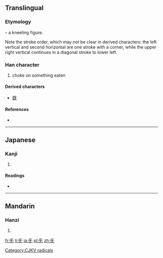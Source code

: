 ==Translingual==
{{stroke order|strokes=5}}
{{stroke order|type=animate}}

===Etymology===
{{liushu|p}} – a kneeling figure.

Note the stroke order, which may not be clear in derived characters: the left vertical and second horizontal are one stroke with a corner, while the upper right vertical continues in a diagonal stroke to lower left.

{{Han etyl}}

===Han character===
{{Han char|rn=71|rad=无|as=00|sn=4|four=1041<sub>0</sub>|canj=一女大山 (MVKU)}}

# choke on something eaten

====Derived characters====
* [[既]]

====References====
* {{Han ref|kx=0485.250|dkj=13717|dj=0848.010|hdz=21147.130|uh=65E1|ud=26081|bh=C95E|bd=51550}}

----

==Japanese==

===Kanji===
{{ja-kanji|grade=|rs=无01}}

# {{defn|lang=ja|sort=无01}}

====Readings====
* {{ja-readings|on=[[き]] (ki), [[け]] (ke)|kun=[[むせぶ]] (musebu)}}

----

==Mandarin==

===Hanzi===
{{cmn-hanzi|pin=[[jì]] ([[ji4]]), [[xì]] ([[xi4]])|wg=chi<sup>4</sup>, hsi<sup>4</sup>}}

# {{defn|lang=cmn|sort=无01}}

[[Category:CJKV radicals]]

[[fr:旡]]
[[li:旡]]
[[ja:旡]]
[[pl:旡]]
[[zh:旡]]